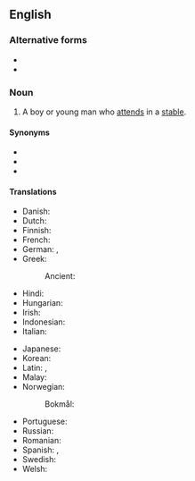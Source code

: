 {{also|stableboy|stable-boy}}
==English==

===Alternative forms===
* {{l|en|stable-boy}}
* {{l|en|stableboy}}

===Noun===
{{en-noun}}

# A boy or young man who [[attend]]s in a [[stable]].

====Synonyms====
* {{l|en|groom}}
* {{l|en|stablehand}}
* {{l|en|stableman}}

====Translations====
{{trans-top|boy or young man who attends in a stable}}
* Danish: {{t-needed|da}}
* Dutch: {{t+|nl|staljongen|m}}
* Finnish: {{t|fi|tallirenki}}
* French: {{t+|fr|garçon d'écurie|m}}
* German: {{t+|de|Stalljunge|m}}, {{t+|de|Stallknecht|m}}
* Greek: {{t-needed|el}}
*: Ancient: {{t|grc|ἱπποκόμος|m}}
* Hindi: {{t-needed|hi}}
* Hungarian: {{t-needed|hu}}
* Irish: {{t|ga|buachaill stábla|m}}
* Indonesian: {{t-needed|id}}
* Italian: {{t+|it|stalliere|m}}
{{trans-mid}}
* Japanese: {{t-needed|ja}}
* Korean: {{t-needed|ko}}
* Latin: {{t|la|agāsō|m}}, {{t|la|equīsō|m}}
* Malay: {{t-needed|ms}}
* Norwegian:
*: Bokmål: {{t|nb|stallgutt|m}}
* Portuguese: {{t-needed|pt}}
* Russian: {{t-needed|ru}}
* Romanian: {{t|ro|băiat la grajd|m}}
* Spanish: {{t|es|mozo de cuadra|m}}, {{t|es|mozo de establo|m}}
* Swedish: {{t+|sv|stalledräng|c}}
* Welsh: {{t|cy|gwas stabl|m}}
{{trans-bottom}}

{{C|en|Occupations|Male people}}